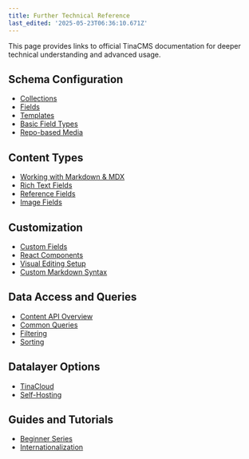 ```yaml
---
title: Further Technical Reference
last_edited: '2025-05-23T06:36:10.671Z'
---
```


This page provides links to official TinaCMS documentation for deeper technical understanding and advanced usage.

## Schema Configuration

* [Collections](https://tina.io/docs/schema/collections)
* [Fields](https://tina.io/docs/schema/fields)
* [Templates](https://tina.io/docs/schema/templates)
* [Basic Field Types](https://tina.io/docs/schema/basic-fields)
* [Repo-based Media](https://tina.io/docs/media-storage/repo-based-media)

## Content Types

* [Working with Markdown & MDX](https://tina.io/docs/editing/markdown)
* [Rich Text Fields](https://tina.io/docs/schema/rich-text-fields)
* [Reference Fields](https://tina.io/docs/schema/reference-fields)
* [Image Fields](https://tina.io/docs/schema/image-fields)

## Customization

* [Custom Fields](https://tina.io/docs/schema/custom-fields)
* [React Components](https://tina.io/docs/schema/react-components)
* [Visual Editing Setup](https://tina.io/docs/visual-editing/visual-editing-setup)
* [Custom Markdown Syntax](https://tina.io/docs/schema/custom-md-syntax)

## Data Access and Queries

* [Content API Overview](https://tina.io/docs/data-fetching/content-api-overview)
* [Common Queries](https://tina.io/docs/data-fetching/common-queries)
* [Filtering](https://tina.io/docs/data-fetching/filtering)
* [Sorting](https://tina.io/docs/data-fetching/sorting)

## Datalayer Options

* [TinaCloud](https://tina.io/docs/tinacloud/what-is-tinacloud)
* [Self-Hosting](https://tina.io/docs/self-hosting/overview)

## Guides and Tutorials

* [Beginner Series](https://tina.io/docs/beginner-series/what-is-the-beginner-series)
* [Internationalization](https://tina.io/docs/guides/internationalization)
